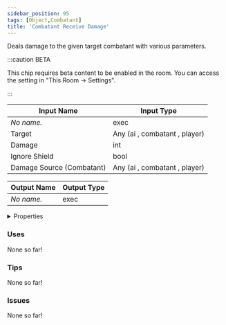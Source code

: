```yaml
---
sidebar_position: 95
tags: [Object,Combatant]
title: 'Combatant Receive Damage'
---
```


Deals damage to the given target combatant with various parameters.

:::caution BETA

This chip requires beta content to be enabled in the room. You can access the setting in "This Room -> Settings".

:::


<EsbSvg />

| Input Name | Input Type |
|-----------|-----------|
| *No name.* | exec |
| Target | Any (ai , combatant , player) |
| Damage | int |
| Ignore Shield | bool |
| Damage Source (Combatant) | Any (ai , combatant , player) |

| Output Name | Output Type |
|-----------|-----------|
| *No name.* | exec |


<details>
  <summary>Properties</summary>
  <div>
    <div>
    <table>
      <thead>
        <tr>
          <th>Is beta required?</th>
          <th>✅</th>
        </tr>
        <tr>
          <th>Is this chip a trolling risk?</th>
          <th>❌</th>
        </tr>
        <tr>
          <th>Is this chip a role assignment risk?</th>
          <th>❌</th>
        </tr>
        <tr>
          <th>Chip UUID</th>
          <th>67aca89c-f753-4f94-87df-1ce1d4fcb8b0</th>
        </tr>
      </thead>
    </table>
    </div>
  </div>
</details>

### Uses

None so far!

### Tips

None so far!

### Issues

None so far!